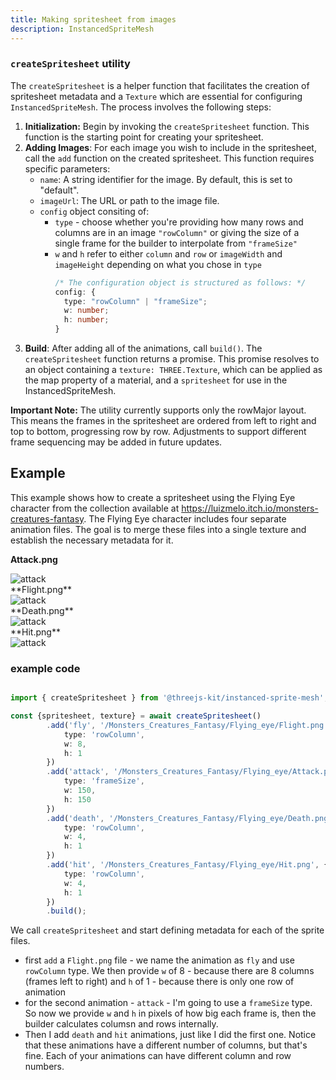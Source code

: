 ```yaml
---
title: Making spritesheet from images
description: InstancedSpriteMesh
---
```





### `createSpritesheet` utility

The `createSpritesheet` is a helper function that facilitates the creation of spritesheet metadata and a `Texture` which are essential for configuring 
`InstancedSpriteMesh`. The process involves the following steps:

1. **Initialization:** Begin by invoking the `createSpritesheet` function. This function is the starting point for creating your spritesheet.
2. **Adding Images**: For each image you wish to include in the spritesheet, call the `add` function on the created spritesheet. This function requires specific parameters:
    - `name`: A string identifier for the image. By default, this is set to "default".
    - `imageUrl`: The URL or path to the image file.
    - `config` object consiting of:
      - `type` - choose whether you're providing how many rows and columns are in an image `"rowColumn"` or giving the size of a single frame for the builder to interpolate from `"frameSize"`
      - `w` and `h` refer to either `column` and `row` or `imageWidth` and `imageHeight` depending on what you chose in `type`
        ```ts
        /* The configuration object is structured as follows: */
        config: {
          type: "rowColumn" | "frameSize";
          w: number;
          h: number;          
        }
        ```
3. **Build**: After adding all of the animations, call `build()`. The `createSpritesheet` function returns a promise. This promise resolves to an object containing a `texture: THREE.Texture`, which can be applied as the map property of a material, and a `spritesheet` for use in the InstancedSpriteMesh.


**Important Note:** The utility currently supports only the rowMajor layout. This means the frames in the spritesheet are ordered from left to right and top to bottom, progressing row by row. Adjustments to support different frame sequencing may be added in future updates.




## Example

This example shows how to create a spritesheet using the Flying Eye character 
from the collection available at https://luizmelo.itch.io/monsters-creatures-fantasy. 
The Flying Eye character includes four separate animation files. The goal is to merge these 
files into a single texture and establish the necessary metadata for it.



**Attack.png**
<div class="bg-gray-800">
  <Image src={attack} alt="attack"/>
</div>
**Flight.png**
<div class="bg-gray-800">
  <Image src={flight} alt="attack"/>
</div>
**Death.png**
<div class="bg-gray-800">
  <Image src={death} alt="attack"/>
</div>
**Hit.png**
<div class="bg-gray-800">
  <Image src={hit} alt="attack"/>
</div>


### example code

```ts

import { createSpritesheet } from '@threejs-kit/instanced-sprite-mesh';

const {spritesheet, texture} = await createSpritesheet()
		.add('fly', '/Monsters_Creatures_Fantasy/Flying_eye/Flight.png', {
			type: 'rowColumn',
			w: 8,
			h: 1
		})
		.add('attack', '/Monsters_Creatures_Fantasy/Flying_eye/Attack.png', {
			type: 'frameSize',
			w: 150,
			h: 150
		})
		.add('death', '/Monsters_Creatures_Fantasy/Flying_eye/Death.png', {
			type: 'rowColumn',
			w: 4,
			h: 1
		})
		.add('hit', '/Monsters_Creatures_Fantasy/Flying_eye/Hit.png', {
			type: 'rowColumn',
			w: 4,
			h: 1
		})
		.build();
```

We call `createSpritesheet` and start defining metadata for each of the sprite files.
- first `add` a `Flight.png` file - we name the animation as `fly` and use `rowColumn` type. We then provide `w` of 8 - because there are 8 columns (frames left to right) and `h` of 1 - because there is only one row of animation
- for the second animation - `attack` - I'm going to use a `frameSize` type. So now we provide `w` and `h` in pixels of how big each frame is, then the builder calculates columsn and rows internally.
- Then I add `death` and `hit` animations, just like I did the first one. Notice that these animations have a different number of columns, but that's fine. Each of your animations can have different column and row numbers.

